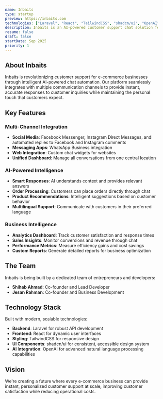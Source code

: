 ```yaml
---
name: Inbaits
type: startup
preview: https://inbaits.com
technologies: ["Laravel", "React", "TailwindCSS", "shadcn/ui", "OpenAI"]
description: Inbaits is an AI-powered customer support chat solution for e-commerce businesses. Companies can feed their data into the platform and connect their Facebook, Instagram, WhatsApp, and website channels. Inbaits then responds to customer queries with accurate solutions and can process orders directly through the chat interface.
resume: false
draft: false
startDate: Sep 2025
priority: 1
---
```


## About Inbaits

Inbaits is revolutionizing customer support for e-commerce businesses through intelligent AI-powered chat automation. Our platform seamlessly integrates with multiple communication channels to provide instant, accurate responses to customer inquiries while maintaining the personal touch that customers expect.

## Key Features

### Multi-Channel Integration

- **Social Media**: Facebook Messenger, Instagram Direct Messages, and automated replies to Facebook and Instagram comments
- **Messaging Apps**: WhatsApp Business integration
- **Web Integration**: Custom chat widgets for websites
- **Unified Dashboard**: Manage all conversations from one central location

### AI-Powered Intelligence

- **Smart Responses**: AI understands context and provides relevant answers
- **Order Processing**: Customers can place orders directly through chat
- **Product Recommendations**: Intelligent suggestions based on customer behavior
- **Multilingual Support**: Communicate with customers in their preferred language

### Business Intelligence

- **Analytics Dashboard**: Track customer satisfaction and response times
- **Sales Insights**: Monitor conversions and revenue through chat
- **Performance Metrics**: Measure efficiency gains and cost savings
- **Custom Reports**: Generate detailed reports for business optimization

## The Team

Inbaits is being built by a dedicated team of entrepreneurs and developers:

- **Shihab Ahmad**: Co-founder and Lead Developer
- **Jesan Rahman**: Co-founder and Business Development

## Technology Stack

Built with modern, scalable technologies:

- **Backend**: Laravel for robust API development
- **Frontend**: React for dynamic user interfaces
- **Styling**: TailwindCSS for responsive design
- **UI Components**: shadcn/ui for consistent, accessible design system
- **AI Integration**: OpenAI for advanced natural language processing capabilities

## Vision

We're creating a future where every e-commerce business can provide instant, personalized customer support at scale, improving customer satisfaction while reducing operational costs.
